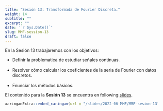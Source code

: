 ---
title: "Sesión 13: Transformada de Fourier Discreta."
weight: 14
subtitle: ""
excerpt: ""
date: '`r Sys.Date()`'
slug: MMF-session-13
draft: false
---

En la Sesión 13 trabajaremos con los objetivos: 

 * Definir la problematica de estudiar señales continuas. <br/><br/>
 * Resolver cómo calcular los coeficientes de la seria de Fourier con datos discretos. <br/><br/>
 * Enunciar los métodos básicos.
 
 
El contenido para la **Sesión 13** se encuentra en following [slides](/slides/2022-06-MMF/MMF-sesion-13).

```{r embed-xaringan, echo=FALSE}
xaringanExtra::embed_xaringan(url = "/slides/2022-06-MMF/MMF-sesion-13", ratio = "4:3")
```
